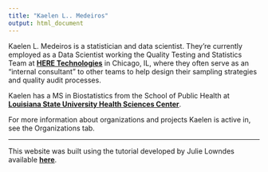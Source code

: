 ```yaml
---
title: "Kaelen L.. Medeiros"
output: html_document
---
```


Kaelen L. Medeiros is a statistician and data scientist. They're currently employed as a Data Scientist working the Quality Testing and Statistics Team at [**HERE Technologies**](https://here.com/) in Chicago, IL, where they often serve as an "internal consultant" to other teams to help design their sampling strategies and quality audit processes.

Kaelen has a MS in Biostatistics from the School of Public Health at [**Louisiana State University Health Sciences Center**](http://sph.lsuhsc.edu/). <br>

For more information about organizations and projects Kaelen is active in, see the Organizations tab.

----

This website was built using the tutorial developed by Julie Lowndes available  [**here**](https://jules32.github.io/rmarkdown-website-tutorial/index.html). 